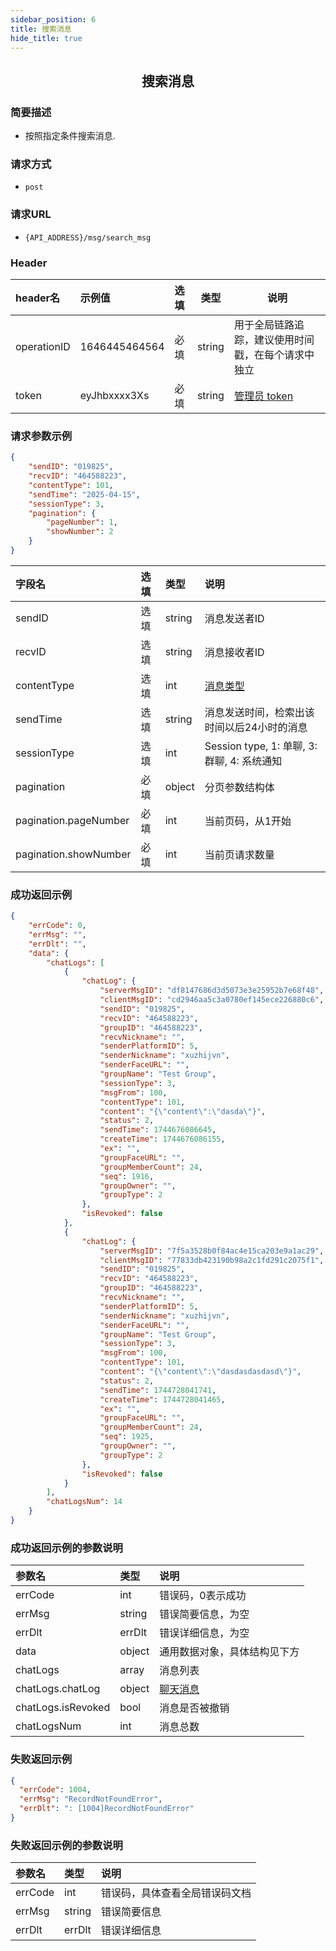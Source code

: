 ```yaml
---
sidebar_position: 6
title: 搜索消息
hide_title: true
---
```


<center>

## 搜索消息

</center>

### 简要描述
- 按照指定条件搜索消息.

### 请求方式
- `post`

### 请求URL
- `{API_ADDRESS}/msg/search_msg`

### Header
|header名|示例值|选填|类型|说明|
|:----    |:-------    |:--- |---|------      |
|operationID|1646445464564|必填|string|用于全局链路追踪，建议使用时间戳，在每个请求中独立|
|token|eyJhbxxxx3Xs|必填|string|[管理员 token](docs/restapi/apis/authenticationManagement/getAdminToken.mdx)|

### 请求参数示例

```json
{
    "sendID": "019825",
    "recvID": "464588223",
    "contentType": 101,
    "sendTime": "2025-04-15",
    "sessionType": 3,
    "pagination": {
        "pageNumber": 1,
        "showNumber": 2
    }
}
```

| 字段名                  | 选填   | 类型    | 说明                                                  |
|:------------------------|:-------|:--------|:-----------------------------------------------------|
| sendID                  | 选填   | string  | 消息发送者ID                                         |
| recvID                  | 选填   | string  | 消息接收者ID                                         |
| contentType             | 选填   | int     | [消息类型](docs/restapi/contentDescription.mdx)      |
| sendTime                | 选填   | string  | 消息发送时间，检索出该时间以后24小时的消息          |
| sessionType             | 选填   | int     | Session type, 1: 单聊, 3: 群聊, 4: 系统通知         |
| pagination              | 必填   | object  | 分页参数结构体                                       |
| pagination.pageNumber   | 必填   | int     | 当前页码，从1开始                                    |
| pagination.showNumber   | 必填   | int     | 当前页请求数量                                       |

### 成功返回示例

```json
{
    "errCode": 0,
    "errMsg": "",
    "errDlt": "",
    "data": {
        "chatLogs": [
            {
                "chatLog": {
                    "serverMsgID": "df8147686d3d5073e3e25952b7e68f48",
                    "clientMsgID": "cd2946aa5c3a0780ef145ece226880c6",
                    "sendID": "019825",
                    "recvID": "464588223",
                    "groupID": "464588223",
                    "recvNickname": "",
                    "senderPlatformID": 5,
                    "senderNickname": "xuzhijvn",
                    "senderFaceURL": "",
                    "groupName": "Test Group",
                    "sessionType": 3,
                    "msgFrom": 100,
                    "contentType": 101,
                    "content": "{\"content\":\"dasda\"}",
                    "status": 2,
                    "sendTime": 1744676086645,
                    "createTime": 1744676086155,
                    "ex": "",
                    "groupFaceURL": "",
                    "groupMemberCount": 24,
                    "seq": 1916,
                    "groupOwner": "",
                    "groupType": 2
                },
                "isRevoked": false
            },
            {
                "chatLog": {
                    "serverMsgID": "7f5a3528b0f84ac4e15ca203e9a1ac29",
                    "clientMsgID": "77833db423190b98a2c1fd291c2075f1",
                    "sendID": "019825",
                    "recvID": "464588223",
                    "groupID": "464588223",
                    "recvNickname": "",
                    "senderPlatformID": 5,
                    "senderNickname": "xuzhijvn",
                    "senderFaceURL": "",
                    "groupName": "Test Group",
                    "sessionType": 3,
                    "msgFrom": 100,
                    "contentType": 101,
                    "content": "{\"content\":\"dasdasdasdasd\"}",
                    "status": 2,
                    "sendTime": 1744728041741,
                    "createTime": 1744728041465,
                    "ex": "",
                    "groupFaceURL": "",
                    "groupMemberCount": 24,
                    "seq": 1925,
                    "groupOwner": "",
                    "groupType": 2
                },
                "isRevoked": false
            }
        ],
        "chatLogsNum": 14
    }
}
```

### 成功返回示例的参数说明

| 参数名              | 类型     | 说明                                           |
|:-------------------|:---------|:----------------------------------------------|
| errCode            | int      | 错误码，0表示成功                              |
| errMsg             | string   | 错误简要信息，为空                             |
| errDlt             | errDlt   | 错误详细信息，为空                             |
| data               | object   | 通用数据对象，具体结构见下方                    |
| chatLogs           | array    | 消息列表                                       |
| chatLogs.chatLog   | object   | [聊天消息](docs/restapi/contentFields.mdx)     |
| chatLogs.isRevoked | bool     | 消息是否被撤销                                 |
| chatLogsNum        | int      | 消息总数                                       |

### 失败返回示例

```json
{
  "errCode": 1004,
  "errMsg": "RecordNotFoundError",
  "errDlt": ": [1004]RecordNotFoundError"
}
```

### 失败返回示例的参数说明

| 参数名             | 类型     | 说明                                    |
|:-------------------|:---------|:----------------------------------------|
| errCode            | int      | 错误码，具体查看全局错误码文档          |
| errMsg             | string   | 错误简要信息                            |
| errDlt             | errDlt   | 错误详细信息                            |
